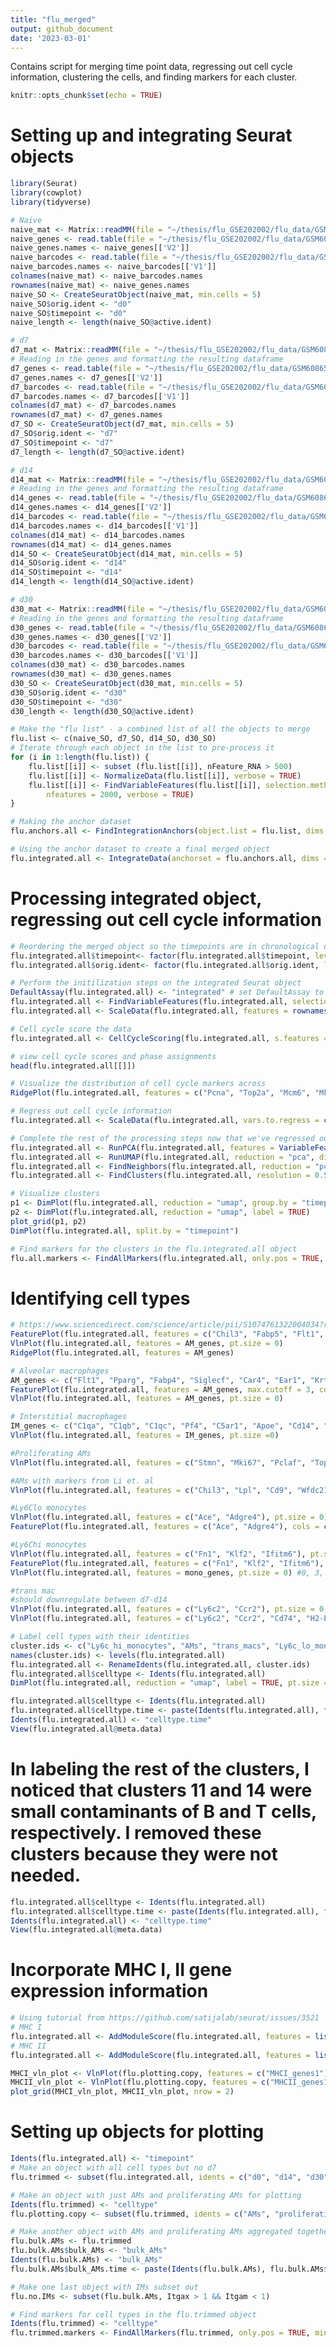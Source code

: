 ```yaml
---
title: "flu_merged"
output: github_document
date: '2023-03-01'
---
```

Contains script for merging time point data, regressing out cell cycle information, clustering the cells, and finding markers for each cluster.

```r
knitr::opts_chunk$set(echo = TRUE)
```

# Setting up and integrating Seurat objects

```r
library(Seurat)
library(cowplot)
library(tidyverse)
```

```r
# Naive
naive_mat <- Matrix::readMM(file = "~/thesis/flu_GSE202002/flu_data/GSM6086518_Lung_mf_mo_naive_matrix.mtx.gz")
naive_genes <- read.table(file = "~/thesis/flu_GSE202002/flu_data/GSM6086518_Lung_mf_mo_naive_features.tsv.gz")
naive_genes.names <- naive_genes[['V2']]
naive_barcodes <- read.table(file = "~/thesis/flu_GSE202002/flu_data/GSM6086518_Lung_mf_mo_naive_barcodes.tsv.gz")
naive_barcodes.names <- naive_barcodes[['V1']]
colnames(naive_mat) <- naive_barcodes.names
rownames(naive_mat) <- naive_genes.names
naive_SO <- CreateSeuratObject(naive_mat, min.cells = 5)
naive_SO$orig.ident <- "d0"
naive_SO$timepoint <- "d0"
naive_length <- length(naive_SO@active.ident)
```

```r
# d7
d7_mat <- Matrix::readMM(file = "~/thesis/flu_GSE202002/flu_data/GSM6086519_Lung_mf_mo_flu_d7_matrix.mtx.gz")
# Reading in the genes and formatting the resulting dataframe
d7_genes <- read.table(file = "~/thesis/flu_GSE202002/flu_data/GSM6086519_Lung_mf_mo_flu_d7_features.tsv.gz")
d7_genes.names <- d7_genes[['V2']]
d7_barcodes <- read.table(file = "~/thesis/flu_GSE202002/flu_data/GSM6086519_Lung_mf_mo_flu_d7_barcodes.tsv.gz")
d7_barcodes.names <- d7_barcodes[['V1']]
colnames(d7_mat) <- d7_barcodes.names
rownames(d7_mat) <- d7_genes.names
d7_SO <- CreateSeuratObject(d7_mat, min.cells = 5)
d7_SO$orig.ident <- "d7"
d7_SO$timepoint <- "d7"
d7_length <- length(d7_SO@active.ident)
```

```r
# d14
d14_mat <- Matrix::readMM(file = "~/thesis/flu_GSE202002/flu_data/GSM6086520_Lung_mf_mo_flu_d14_matrix.mtx.gz")
# Reading in the genes and formatting the resulting dataframe
d14_genes <- read.table(file = "~/thesis/flu_GSE202002/flu_data/GSM6086520_Lung_mf_mo_flu_d14_features.tsv.gz")
d14_genes.names <- d14_genes[['V2']]
d14_barcodes <- read.table(file = "~/thesis/flu_GSE202002/flu_data/GSM6086520_Lung_mf_mo_flu_d14_barcodes.tsv.gz")
d14_barcodes.names <- d14_barcodes[['V1']]
colnames(d14_mat) <- d14_barcodes.names
rownames(d14_mat) <- d14_genes.names
d14_SO <- CreateSeuratObject(d14_mat, min.cells = 5)
d14_SO$orig.ident <- "d14"
d14_SO$timepoint <- "d14"
d14_length <- length(d14_SO@active.ident)
```

```r
# d30
d30_mat <- Matrix::readMM(file = "~/thesis/flu_GSE202002/flu_data/GSM6086521_Lung_mf_mo_flu_d30_matrix.mtx.gz")
# Reading in the genes and formatting the resulting dataframe
d30_genes <- read.table(file = "~/thesis/flu_GSE202002/flu_data/GSM6086521_Lung_mf_mo_flu_d30_features.tsv.gz")
d30_genes.names <- d30_genes[['V2']]
d30_barcodes <- read.table(file = "~/thesis/flu_GSE202002/flu_data/GSM6086521_Lung_mf_mo_flu_d30_barcodes.tsv.gz")
d30_barcodes.names <- d30_barcodes[['V1']]
colnames(d30_mat) <- d30_barcodes.names
rownames(d30_mat) <- d30_genes.names
d30_SO <- CreateSeuratObject(d30_mat, min.cells = 5)
d30_SO$orig.ident <- "d30"
d30_SO$timepoint <- "d30"
d30_length <- length(d30_SO@active.ident)
```

```r
# Make the "flu list" - a combined list of all the objects to merge
flu.list <- c(naive_SO, d7_SO, d14_SO, d30_SO)
# Iterate through each object in the list to pre-process it
for (i in 1:length(flu.list)) {
    flu.list[[i]] <- subset (flu.list[[i]], nFeature_RNA > 500)
    flu.list[[i]] <- NormalizeData(flu.list[[i]], verbose = TRUE)
    flu.list[[i]] <- FindVariableFeatures(flu.list[[i]], selection.method = "vst", 
        nfeatures = 2000, verbose = TRUE)
}

# Making the anchor dataset
flu.anchors.all <- FindIntegrationAnchors(object.list = flu.list, dims = 1:30)

# Using the anchor dataset to create a final merged object
flu.integrated.all <- IntegrateData(anchorset = flu.anchors.all, dims = 1:30)
```

# Processing integrated object, regressing out cell cycle information

```r
# Reordering the merged object so the timepoints are in chronological order
flu.integrated.all$timepoint<- factor(flu.integrated.all$timepoint, levels = c("d0", "d7", "d14", "d30"))
flu.integrated.all$orig.ident<- factor(flu.integrated.all$orig.ident, levels = c("d0", "d7", "d14", "d30"))
```

```r
# Perform the initilization steps on the integrated Seurat object
DefaultAssay(flu.integrated.all) <- "integrated" # set DefaultAssay to "integrated"
flu.integrated.all <- FindVariableFeatures(flu.integrated.all, selection.method = "vst")
flu.integrated.all <- ScaleData(flu.integrated.all, features = rownames(flu.integrated.all))
```

```r
# Cell cycle score the data
flu.integrated.all <- CellCycleScoring(flu.integrated.all, s.features = sgenes, g2m.features = g2mgenes, set.ident = TRUE)

# view cell cycle scores and phase assignments
head(flu.integrated.all[[]])

# Visualize the distribution of cell cycle markers across
RidgePlot(flu.integrated.all, features = c("Pcna", "Top2a", "Mcm6", "Mki67"), ncol = 2)

# Regress out cell cycle information
flu.integrated.all <- ScaleData(flu.integrated.all, vars.to.regress = c("S.Score", "G2M.Score"), features = rownames(flu.integrated.all))
```

```r
# Complete the rest of the processing steps now that we've regressed out cell cycle info
flu.integrated.all <- RunPCA(flu.integrated.all, features = VariableFeatures(flu.integrated.all), nfeatures.print = 10)
flu.integrated.all <- RunUMAP(flu.integrated.all, reduction = "pca", dims = 1:30)
flu.integrated.all <- FindNeighbors(flu.integrated.all, reduction = "pca", dims = 1:30)
flu.integrated.all <- FindClusters(flu.integrated.all, resolution = 0.5)
```

```r
# Visualize clusters
p1 <- DimPlot(flu.integrated.all, reduction = "umap", group.by = "timepoint") + ggitle("")
p2 <- DimPlot(flu.integrated.all, reduction = "umap", label = TRUE)
plot_grid(p1, p2)
DimPlot(flu.integrated.all, split.by = "timepoint")
```

```r
# Find markers for the clusters in the flu.integrated.all object
flu.all.markers <- FindAllMarkers(flu.integrated.all, only.pos = TRUE, min.pct = 0.25, logfc.threshold = 0.25)
```

# Identifying cell types

```r
# https://www.sciencedirect.com/science/article/pii/S1074761322004034?ref=pdf_download&fr=RR-2&rr=7a4c14ed1be93051
FeaturePlot(flu.integrated.all, features = c("Chil3", "Fabp5", "Flt1", "Pparg", "Fabp4", "Siglecf", "Car4", "Ear1", "Krt79"), max.cutoff = 3, cols = c("grey", "red"), order = T)
VlnPlot(flu.integrated.all, features = AM_genes, pt.size = 0)
RidgePlot(flu.integrated.all, features = AM_genes)

# Alveolar macrophages
AM_genes <- c("Flt1", "Pparg", "Fabp4", "Siglecf", "Car4", "Ear1", "Krt79")
FeaturePlot(flu.integrated.all, features = AM_genes, max.cutoff = 3, cols = c("grey", "red"), order = T, split.by = "timepoint")
VlnPlot(flu.integrated.all, features = AM_genes, pt.size = 0)

# Interstitial macrophages
IM_genes <- c("C1qa", "C1qb", "C1qc", "Pf4", "C5ar1", "Apoe", "Cd14", "Csf1r", "Mafb")
VlnPlot(flu.integrated.all, features = IM_genes, pt.size =0)

#Proliferating AMs
VlnPlot(flu.integrated.all, features = c("Stmn", "Mki67", "Pclaf", "Top2a"), pt.size = 0)

#AMs with markers from Li et. al
VlnPlot(flu.integrated.all, features = c("Chil3", "Lpl", "Cd9", "Wfdc21", "Krt79", "Ear1", "Ear2", "Abcg1", "Plet1", "Mrc1"), pt.size = 0)

#Ly6Clo monocytes
VlnPlot(flu.integrated.all, features = c("Ace", "Adgre4"), pt.size = 0)
FeaturePlot(flu.integrated.all, features = c("Ace", "Adgre4"), cols = c("grey", "red"), order = T)

#Ly6Chi monocytes
VlnPlot(flu.integrated.all, features = c("Fn1", "Klf2", "Ifitm6"), pt.size = 0)
FeaturePlot(flu.integrated.all, features = c("Fn1", "Klf2", "Ifitm6"), cols = c("grey", "red"), order = T)
VlnPlot(flu.integrated.all, features = mono_genes, pt.size = 0) #0, 3, 6, 10

#trans mac
#should downregulate between d7-d14
VlnPlot(flu.integrated.all, features = c("Ly6c2", "Ccr2"), pt.size = 0, split.by = "timepoint")
VlnPlot(flu.integrated.all, features = c("Ly6c2", "Ccr2", "Cd74", "H2-Eb1", "H2-Ab1", "H2-Aa"), pt.size = 0, split.by = "timepoint")
```

```r
# Label cell types with their identities
cluster.ids <- c("Ly6c_hi_monocytes", "AMs", "trans_macs", "Ly6c_lo_monocytes", "trans_macs", "trans_macs", "Ly6c_hi_monocytes", "proliferating_AMs", "AMs", "trans_macs", "Ly6c_hi_monocytes", "AMs", "trans_macs")
names(cluster.ids) <- levels(flu.integrated.all)
flu.integrated.all <- RenameIdents(flu.integrated.all, cluster.ids)
flu.integrated.all$celltype <- Idents(flu.integrated.all)
DimPlot(flu.integrated.all, reduction = "umap", label = TRUE, pt.size = 0.5) + NoLegend()
```

```r
flu.integrated.all$celltype <- Idents(flu.integrated.all)
flu.integrated.all$celltype.time <- paste(Idents(flu.integrated.all), flu.integrated.all$timepoint, sep = "_")
Idents(flu.integrated.all) <- "celltype.time"
View(flu.integrated.all@meta.data)
```

# In labeling the rest of the clusters, I noticed that clusters 11 and 14 were small contaminants of B and T cells, respectively. I removed these clusters because they were not needed.

```r
flu.integrated.all$celltype <- Idents(flu.integrated.all)
flu.integrated.all$celltype.time <- paste(Idents(flu.integrated.all), flu.integrated.all$timepoint, sep = "_")
Idents(flu.integrated.all) <- "celltype.time"
View(flu.integrated.all@meta.data)
```

# Incorporate MHC I, II gene expression information

```r
# Using tutorial from https://github.com/satijalab/seurat/issues/3521
# MHC I
flu.integrated.all <- AddModuleScore(flu.integrated.all, features = list(MHC_I_unique), name = "MHCI_genes", assay = "RNA")
# MHC II
flu.integrated.all <- AddModuleScore(flu.integrated.all, features = list(MHC_II_unique), name = "MHCII_genes", assay = "RNA")
```

```r
MHCI_vln_plot <- VlnPlot(flu.plotting.copy, features = c("MHCI_genes1"), group.by = "timepoint", pt.size = 0) + ggtitle("MHC I")
MHCII_vln_plot <- VlnPlot(flu.plotting.copy, features = c("MHCII_genes1"), group.by = "timepoint", pt.size = 0) + ggtitle("MHC II")
plot_grid(MHCI_vln_plot, MHCII_vln_plot, nrow = 2)
```


# Setting up objects for plotting

```r
Idents(flu.integrated.all) <- "timepoint"
# Make an object with all cell types but no d7
flu.trimmed <- subset(flu.integrated.all, idents = c("d0", "d14", "d30"))

# Make an object with just AMs and proliferating AMs for plotting
Idents(flu.trimmed) <- "celltype"
flu.plotting.copy <- subset(flu.trimmed, idents = c("AMs", "proliferating_AMs"))

# Make another object with AMs and proliferating AMs aggregated together in the same column
flu.bulk.AMs <- flu.trimmed
flu.bulk.AMs$bulk_AMs <- "bulk_AMs"
Idents(flu.bulk.AMs) <- "bulk_AMs"
flu.bulk.AMs$bulk_AMs.time <- paste(Idents(flu.bulk.AMs), flu.bulk.AMs$timepoint, sep = "_")

# Make one last object with IMs subset out
flu.no.IMs <- subset(flu.bulk.AMs, Itgax > 1 && Itgam < 1)
```

```r
# Find markers for cell types in the flu.trimmed object
Idents(flu.trimmed) <- "celltype"
flu.trimmed.markers <- FindAllMarkers(flu.trimmed, only.pos = TRUE, min.pct = 0.25, logfc.threshold = 0.25)
```